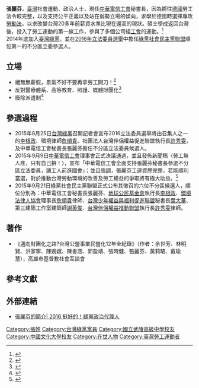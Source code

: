 {{Infobox_Person
| name = 張麗芬
|image=
|box_width=
|occupation= 
| period = 
| Sex = 女
| nationality = {{ROC}}
|birth_date=
| party =  {{Gptw|24px}}<br />（2013年1月25日-2018年4月30日）<br />{{Nonp|24px}}<br />（2018年4月30日－）
|birth_place= {{TWN}}
|education= 
*[[德國|德國]][[波昂大學|波昂大學]][[勞動法|勞動法]]學碩士
*[[中國文化大學|中國文化大學]]法律系
*[[國立武陵高級中學|省立武陵高級中學]]（桃園市桃園區）
*桃園縣興南國中
*桃園縣中壢國小
| past = 
*[[中華電信工會|中華電信工會]]秘書長
*[[台灣社會民主工作室|台灣社會民主工作室]]成員
*[[渣打國際商業銀行|渣打國際商業銀行]]工會總幹事
*[[臺灣中小企業銀行|臺灣中小企業銀行]]工會代理總幹事
*[[苦勞網|苦勞網]]特約記者
*[[高雄市政府勞工局|高雄市政府勞工局]]勞工教育委員會委員
*[[中華電信工會|中華電信工會]]罷工專案小組成員
*[[公營事業工會大聯盟|公營事業工會大聯盟]]執行秘書
}}

'''張麗芬'''，[[臺灣|臺灣]]社會運動、政治人士，現任[[中華電信工會|中華電信工會]]秘書長，因為嚮往[[德國|德國]]勞工法令較完整，以及支持公平正義以及站在弱勢立場的傾向，求學於德國時選擇專攻[[勞動法|勞動法]]，以求改變台灣20多年前薪資水準比現在還高的現狀。碩士學成返回台灣後，投入了勞工運動的第一線工作，參與了多個公司組[[工會|工會]]的運動。<ref>{{Cite web |url=http://www.greenparty.org.tw/news/20150921/289 |title=【來自社會第一線 站在人民這一邊】 綠黨社會民主黨聯盟公布不分區名單 搶攻政黨票 |accessdate=2015-11-01 |archive-date=2015-10-26 |archive-url=https://web.archive.org/web/20151026002104/http://www.greenparty.org.tw/news/20150921/289 |dead-url=no }}</ref>
<br />2014年底加入[[臺灣綠黨|臺灣綠黨]]，並在[[2016年中華民國立法委員選舉|2016年立法委員選舉]]中擔任[[綠黨社會民主黨聯盟|綠黨社會民主黨聯盟]]順位第一的不分區立委參選人。

== 立場 ==
*絕無無薪假，景氣不好不要再拿勞工開刀！<ref>{{cite news|title=綠黨張麗芬：拒絕無薪假，景氣不好不要再拿勞工開刀！|url=http://www.coolloud.org.tw/node/83371|publisher=[[苦勞網|苦勞網]]|date=2015-09-02|accessdate=2015-11-01|archive-date=2015-11-22|archive-url=https://web.archive.org/web/20151122000704/http://www.coolloud.org.tw/node/83371|dead-url=no}}</ref>
*反對醫療體系、高等教育、照護、媒體財團化<ref>{{Cite web |url=http://www.greenparty.org.tw/news/20150828/278 |title=【2016立委選舉】張麗芬參選宣言 |accessdate=2015-11-01 |archive-date=2016-01-09 |archive-url=https://web.archive.org/web/20160109190722/http://www.greenparty.org.tw/news/20150828/278 |dead-url=no }}</ref>
*廢除派遣制<ref>{{cite news|title=東亞電信工會論壇 張麗芬：應立法禁止派遣刀！|url=http://news.ltn.com.tw/news/world/breakingnews/1488995|publisher=[[自由時報|自由時報]]|date=2015-09-02|accessdate=2015-11-01|archive-date=2015-10-28|archive-url=https://web.archive.org/web/20151028140348/http://news.ltn.com.tw/news/world/breakingnews/1488995|dead-url=no}}</ref>

== 參選過程 ==
*2015年8月25日[[台灣綠黨|台灣綠黨]]召開記者會宣布2016立法委員選舉將由召集人之一的[[李根政|李根政]]、環境律師[[詹順貴|詹順貴]]、社團法人台灣伴侶權益促進聯盟執行長[[許秀雯|許秀雯]]，及中華電信工會秘書長張麗芬擔任不分區立法委員候選人。
*2015年9月9日[[中華電信工會|中華電信工會]]理事會正式決議通過，並且發佈新聞稿〈勞工無人疼，只有自己拚！〉，宣布「中華電信工會全面支持張麗芬秘書長參選不分區立法委員，讓工人前進國會」；並且強調，張麗芬工運資歷完整，若能順利當選，對於推動台灣勞動環境的改善及勞工權益的爭取將有極大助益。<ref>{{cite news|title=專訪／綠社盟不分區首席張麗芬：勞工投自己一票|url=http://www.peoplenews.tw/news/495eaeb4-fe73-4f2b-b718-0630daa2ba9f|publisher=[[民報|民報]]|date=2015-09-21|accessdate=2015-11-01|archive-date=2015-10-25|archive-url=https://web.archive.org/web/20151025161050/http://www.peoplenews.tw/news/495eaeb4-fe73-4f2b-b718-0630daa2ba9f|dead-url=no}}</ref>
*2015年9月21日綠黨社會民主黨聯盟正式公布其徵召的六位不分區候選人，順位分別為：中華電信工會秘書長張麗芬、[[地球公民基金會|地球公民基金會]]執行長[[李根政|李根政]]、[[環境法律人協會|環境法律人協會]]理事長[[詹順貴|詹順貴]]律師、[[台灣少年權益與福利促進聯盟|台灣少年權益與福利促進聯盟]]秘書長[[葉大華|葉大華]]、第三建築工作室建築師[[謝英俊|謝英俊]]、[[台灣伴侶權益推動聯盟|台灣伴侶權益推動聯盟]]執行長[[許秀雯|許秀雯]]律師。

== 著作 ==
* 《邁向財團化之路?台灣公營事業民營化12年全紀錄》（作者：余世芳、林明賢、洪家寧、陳婉娥、陳書涵、郭盈靖、張時健、張麗芬、黃莉珺、戴瑜慧），高雄市基督教社會互談會

== 參考文獻 ==
{{Reflist}}

== 外部連結 ==
* [http://2016.greenparty.org.tw/chang/bio 張麗芬的簡介| 2016 挺好的！綠黨政治代理人] {{Wayback|url=http://2016.greenparty.org.tw/chang/bio |date=20210612030450 }}

{{Portal bar|台灣|政治|人物}}

[[Category:張姓|Category:張姓]]
[[Category:台灣綠黨黨員|Category:台灣綠黨黨員]]
[[Category:國立武陵高級中學校友|Category:國立武陵高級中學校友]]
[[Category:中國文化大學校友|Category:中國文化大學校友]]
[[Category:在世人物|Category:在世人物]]
[[Category:臺灣勞工運動者|Category:臺灣勞工運動者]]